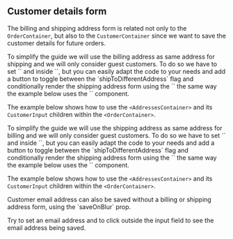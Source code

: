 

<Meta of={Stories} />

## Customer details form
The billing and shipping address form is related not only to the `OrderContainer`, but also to the `CustomerContainer` since we want to save the customer details for future orders.


<span title='Billing and Shipping addresses' type='info'>
To simplify the guide we will use the billing address as same address for shipping and we will only consider guest customers.
To do so we have to set `<CustomerContainer isGuest={true}>` and inside `<AddressesContainer shipToDifferentAddress={false}>`, but you can easily adapt the code to your needs
and add a button to toggle between the `shipToDifferentAddress` flag and conditionally render the shipping address form using the `<ShippingAddressForm>` the same way the example
below uses the `<BillingAddressForm>` component.
</span>


The example below shows how to use the `<AddressesContainer>` and its `CustomerInput` children within the `<OrderContainer>`.

<Canvas of={Stories.CustomerAddresses} />

<span title='Invert Billing and Shipping addresses' type='info'>
To simplify the guide we will use the shipping address as same address for billing and we will only consider guest customers.
To do so we have to set `<CustomerContainer isGuest={true}>` and inside `<AddressesContainer shipToDifferentAddress={false} invertAddresses={true}>`, but you can easily adapt the code to your needs
and add a button to toggle between the `shipToDifferentAddress` flag and conditionally render the shipping address form using the `<BillingAddressForm>` the same way the example
below uses the `<ShippingAddressForm>` component.
</span>


The example below shows how to use the `<AddressesContainer>` and its `CustomerInput` children within the `<OrderContainer>`.

<Canvas of={Stories.CustomerInvertAddresses} />

<span title='Tip' type='info'>
Customer email address can also be saved without a billing or shipping address form, using the `saveOnBlur` prop.

Try to set an email address and to click outside the input field to see the email address being saved.
</span>

<Canvas of={Stories.CustomerEmailSaveOnBlur} />

